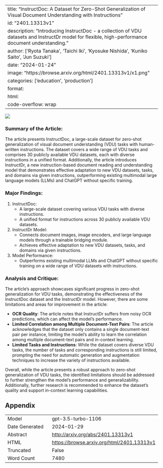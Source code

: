 
---
title: "InstructDoc: A Dataset for Zero-Shot Generalization of Visual Document Understanding with Instructions"
id: "2401.13313v1"
description: "Introducing InstructDoc - a collection of VDU datasets and InstructDr model for flexible, high-performance document understanding."
author: ['Ryota Tanaka', 'Taichi Iki', 'Kyosuke Nishida', 'Kuniko Saito', 'Jun Suzuki']
date: "2024-01-24"
image: "https://browse.arxiv.org/html/2401.13313v1/x1.png"
categories: ['education', 'production']
format:
  html:
    code-overflow: wrap
---

![](https://browse.arxiv.org/html/2401.13313v1/x1.png)

### **Summary of the Article:**
The article presents InstructDoc, a large-scale dataset for zero-shot generalization of visual document understanding (VDU) tasks with human-written instructions. The dataset covers a wide range of VDU tasks and comprises 30 publicly available VDU datasets, each with diverse instructions in a unified format. Additionally, the article introduces InstructDr, a new instruction-based document reading and understanding model that demonstrates effective adaptation to new VDU datasets, tasks, and domains via given instructions, outperforming existing multimodal large language models (LLMs) and ChatGPT without specific training.
  
### **Major Findings:**
1. InstructDoc: 
   - A large-scale dataset covering various VDU tasks with diverse instructions.
   - A unified format for instructions across 30 publicly available VDU datasets.

2. InstructDr Model:
   - Connects document images, image encoders, and large language models through a trainable bridging module.
   - Achieves effective adaptation to new VDU datasets, tasks, and domains via given instructions.

3. Model Performance:
   - Outperforms existing multimodal LLMs and ChatGPT without specific training on a wide range of VDU datasets with instructions.

### **Analysis and Critique:**
The article's approach showcases significant progress in zero-shot generalization for VDU tasks, demonstrating the effectiveness of the InstructDoc dataset and the InstructDr model. However, there are some limitations and areas for improvement in the article:
   
- **OCR Quality**: The article notes that InstructDr suffers from noisy OCR predictions, which can affect the model's performance.
- **Limited Correlation among Multiple Document-Text Pairs**: The article acknowledges that the dataset only contains a single document-text pair per instance, limiting the model's ability to learn the correlation among multiple document-text pairs and in-context learning.
- **Limited Tasks and Instructions**: While the dataset covers diverse VDU tasks, the number of tasks and corresponding instructions is still limited, prompting the need for automatic generation and augmentation techniques to increase the variety of instructions available.

Overall, while the article presents a robust approach to zero-shot generalization of VDU tasks, the identified limitations should be addressed to further strengthen the model's performance and generalizability. Additionally, further research is recommended to enhance the dataset's quality and support in-context learning capabilities.

## Appendix

|          |          |
|----------|----------|
| Model     | gpt-3.5-turbo-1106       |
| Date Generated     | 2024-01-29       |
| Abstract | [http://arxiv.org/abs/2401.13313v1](http://arxiv.org/abs/2401.13313v1)        |
| HTML     | [https://browse.arxiv.org/html/2401.13313v1](https://browse.arxiv.org/html/2401.13313v1)       |
| Truncated       | False       |
| Word Count       | 7480       |